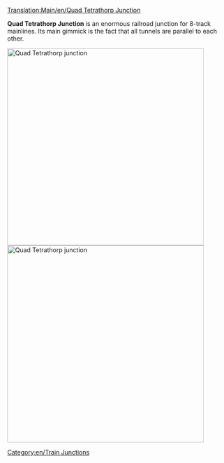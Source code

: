 [[Translation:Main/en/Quad Tetrathorp Junction]]
{{en/-}}{{junctionsmenu}}

'''Quad Tetrathorp Junction''' is an enormous railroad junction for 8-track mainlines. Its main gimmick is the fact that all tunnels are parallel to each other.

[[File:en/Quad Tetrathorp Junction.png|left|thumb|450px|Quad Tetrathorp junction]][[File:en/Quad Tetrathorp Junction 2.png|left|thumb|450px|Quad Tetrathorp junction]]

{{Template:Junction_Criteria|High|4|1|0|2.5|1|1|1|1|0|0|3||Broken down trains only affect the one track.|
* Can handle large amount of traffic.
}}

[[Category:en/Train Junctions]]